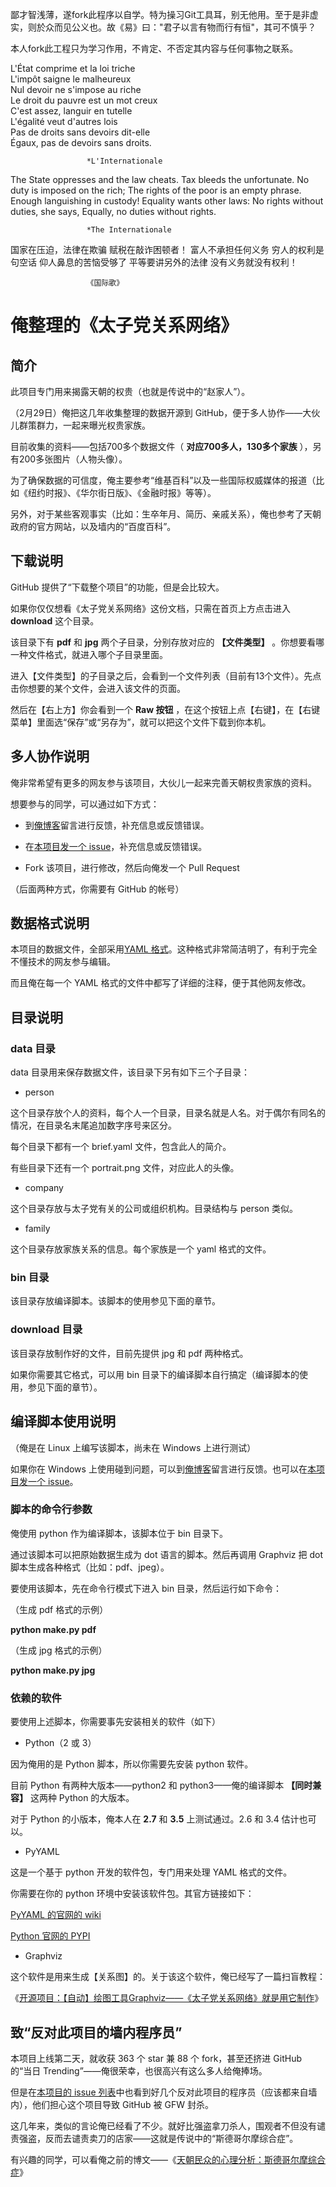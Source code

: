 鄙才智浅薄，遂fork此程序以自学。特为操习Git工具耳，别无他用。至于是非虚实，则於众而见公义也。故《易》曰："君子以言有物而行有恒"，其可不慎乎？

本人fork此工程只为学习作用，不肯定、不否定其内容与任何事物之联系。

L'État comprime et la loi triche</br>
L'impôt saigne le malheureux</br>
Nul devoir ne s'impose au riche</br>
Le droit du pauvre est un mot creux</br>
C'est assez, languir en tutelle</br>
L'égalité veut d'autres lois</br>
Pas de droits sans devoirs dit-elle</br>
Égaux, pas de devoirs sans droits.</br>
                  *L'Internationale</br>

The State oppresses and the law cheats.
Tax bleeds the unfortunate.
No duty is imposed on the rich;
The rights of the poor is an empty phrase.
Enough languishing in custody!
Equality wants other laws:
No rights without duties, she says,
Equally, no duties without rights.
                  *The Internationale

国家在压迫，法律在欺骗
赋税在敲诈困顿者！
富人不承担任何义务
穷人的权利是句空话
仰人鼻息的苦恼受够了
平等要讲另外的法律
没有义务就没有权利！
                  《国际歌》



= 俺整理的《太子党关系网络》 =

== 简介 ==

此项目专门用来揭露天朝的权贵（也就是传说中的“赵家人”）。

（2月29日）俺把这几年收集整理的数据开源到 GitHub，便于多人协作——大伙儿群策群力，一起来曝光权贵家族。

目前收集的资料——包括700多个数据文件（ '''对应700多人，130多个家族''' ），另有200多张图片（人物头像）。

为了确保数据的可信度，俺主要参考“维基百科”以及一些国际权威媒体的报道（比如《纽约时报》、《华尔街日版》、《金融时报》等等）。

另外，对于某些客观事实（比如：生卒年月、简历、亲戚关系），俺也参考了天朝政府的官方网站，以及墙内的“百度百科”。


== 下载说明 ==

GitHub 提供了“下载整个项目”的功能，但是会比较大。

如果你仅仅想看《太子党关系网络》这份文档，只需在首页上方点击进入 '''download''' 这个目录。

该目录下有 '''pdf''' 和 '''jpg''' 两个子目录，分别存放对应的 '''【文件类型】''' 。你想要看哪一种文件格式，就进入哪个子目录里面。

进入【文件类型】的子目录之后，会看到一个文件列表（目前有13个文件）。先点击你想要的某个文件，会进入该文件的页面。

然后在【右上方】你会看到一个 '''Raw 按钮''' ，在这个按钮上点【右键】，在【右键菜单】里面选“保存”或“另存为”，就可以把这个文件下载到你本机。


== 多人协作说明 ==

俺非常希望有更多的网友参与该项目，大伙儿一起来完善天朝权贵家族的资料。

想要参与的同学，可以通过如下方式：

* 到[https://program-think.blogspot.com/ 俺博客]留言进行反馈，补充信息或反馈错误。

* 在[https://github.com/programthink/zhao/issues 本项目发一个 issue]，补充信息或反馈错误。

* Fork 该项目，进行修改，然后向俺发一个 Pull Request

（后面两种方式，你需要有 GitHub 的帐号）


== 数据格式说明 ==

本项目的数据文件，全部采用[https://zh.wikipedia.org/wiki/YAML YAML 格式]。这种格式非常简洁明了，有利于完全不懂技术的网友参与编辑。

而且俺在每一个 YAML 格式的文件中都写了详细的注释，便于其他网友修改。


== 目录说明 ==

=== data 目录 ===

data 目录用来保存数据文件，该目录下另有如下三个子目录：

* person

这个目录存放个人的资料，每个人一个目录，目录名就是人名。对于偶尔有同名的情况，在目录名末尾追加数字序号来区分。

每个目录下都有一个 brief.yaml 文件，包含此人的简介。

有些目录下还有一个 portrait.png 文件，对应此人的头像。

* company

这个目录存放与太子党有关的公司或组织机构。目录结构与 person 类似。

* family

这个目录存放家族关系的信息。每个家族是一个 yaml 格式的文件。

=== bin 目录 ===

该目录存放编译脚本。该脚本的使用参见下面的章节。

=== download 目录 ===

该目录存放制作好的文件，目前先提供 jpg 和 pdf 两种格式。

如果你需要其它格式，可以用 bin 目录下的编译脚本自行搞定（编译脚本的使用，参见下面的章节）。


== 编译脚本使用说明 ==

（俺是在 Linux 上编写该脚本，尚未在 Windows 上进行测试）

如果你在 Windows 上使用碰到问题，可以到[https://program-think.blogspot.com/ 俺博客]留言进行反馈。也可以在[https://github.com/programthink/zhao/issues 本项目发一个 issue]。

=== 脚本的命令行参数 ===

俺使用 python 作为编译脚本，该脚本位于 bin 目录下。

通过该脚本可以把原始数据生成为 dot 语言的脚本。然后再调用 Graphviz 把 dot 脚本生成各种格式（比如：pdf、jpeg）。

要使用该脚本，先在命令行模式下进入 bin 目录，然后运行如下命令：

（生成 pdf 格式的示例）

'''python make.py pdf'''

（生成 jpg 格式的示例）

'''python make.py jpg'''

=== 依赖的软件 ===

要使用上述脚本，你需要事先安装相关的软件（如下）

* Python（2 或 3）

因为俺用的是 Python 脚本，所以你需要先安装 python 软件。

目前 Python 有两种大版本——python2 和 python3——俺的编译脚本 '''【同时兼容】''' 这两种 Python 的大版本。

对于 Python 的小版本，俺本人在 '''2.7''' 和 '''3.5''' 上测试通过。2.6 和 3.4 估计也可以。

* PyYAML

这是一个基于 python 开发的软件包，专门用来处理 YAML 格式的文件。

你需要在你的 python 环境中安装该软件包。其官方链接如下：

[http://pyyaml.org/wiki/PyYAML PyYAML 的官网的 wiki]

[https://pypi.python.org/pypi/PyYAML Python 官网的 PYPI]

* Graphviz

这个软件是用来生成【关系图】的。关于该这个软件，俺已经写了一篇扫盲教程：

《[https://program-think.blogspot.com/2016/02/opensource-review-graphviz.html 开源项目：【自动】绘图工具Graphviz——《太子党关系网络》就是用它制作]》


== 致“反对此项目的墙内程序员” ==

本项目上线第二天，就收获 363 个 star 兼 88 个 fork，甚至还挤进 GitHub 的“当日 Trending”——俺很荣幸，也很高兴有这么多人给俺捧场。

但是在[https://github.com/programthink/zhao/issues 本项目的 issue 列表]中也看到好几个反对此项目的程序员（应该都来自墙内），他们担心这个项目导致 GitHub 被 GFW 封杀。

这几年来，类似的言论俺已经看了不少。就好比强盗拿刀杀人，围观者不但没有谴责强盗，反而去谴责卖刀的店家——这就是传说中的“斯德哥尔摩综合症”。

有兴趣的同学，可以看俺之前的博文——《[https://program-think.blogspot.com/2012/06/stockholm-syndrome.html 天朝民众的心理分析：斯德哥尔摩综合症]》
